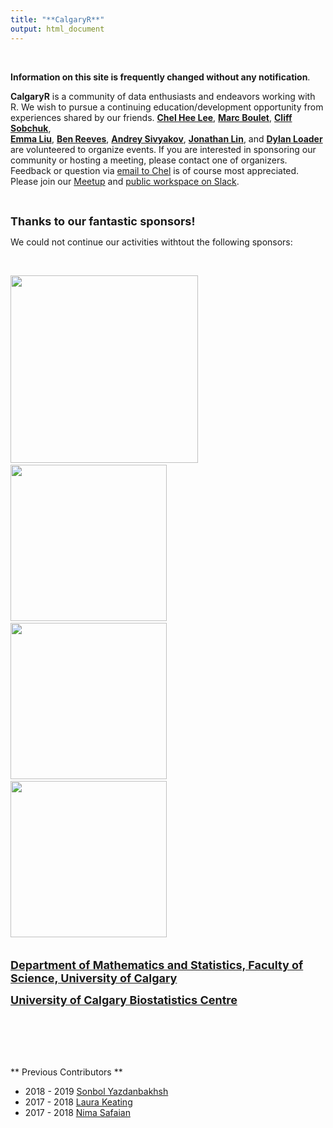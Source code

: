 ```yaml
---
title: "**CalgaryR**"
output: html_document
---
```


<br>

**Information on this site is frequently changed without any notification**. 


**CalgaryR** is a community of data enthusiasts and endeavors working with R.  We wish to pursue a continuing education/development opportunity from experiences shared by our friends. **[Chel Hee Lee](https://www.linkedin.com/in/gnustats/){target="_blank"}**, 
**[Marc Boulet](https://www.linkedin.com/in/marc-boulet-5bb87023/){target="_blank"}**,
**[Cliff Sobchuk](https://www.linkedin.com/in/cliff-sobchuk/){target="_blank"}**,  
**[Emma Liu](https://www.linkedin.com/in/emma-yizhou-liu-7a8b3242/){target="_blank"}**, 
**[Ben Reeves](https://www.linkedin.com/in/benjamin-reeves-91566767/){target="_blank"}**, 
**[Andrey Sivyakov](https://www.linkedin.com/in/andrey-sivyakov-030394114/){target="_blank"}**, 
**[Jonathan Lin](https://github.com/jonlinca){target="_blank"}**, and 
**[Dylan Loader](https://www.linkedin.com/in/dylan-loader/){target="_blank"}**  are volunteered to organize events.   If you are interested in sponsoring our community or hosting a meeting, please contact one of organizers.  
Feedback or question via [email to Chel](mailto:imstatsbee@gmail.com) is of course most appreciated.   
Please join our [Meetup](https://www.meetup.com/Calgary-R-User-Group/){target="_blank"} and  [public workspace on Slack](https://yyc-r.slack.com/){target="_blank"}.

<br>

**<font size=4>Thanks to our fantastic sponsors!</font>**  

We could not continue our activities withtout the following sponsors:

<br>

[![](./img/dccm.png){width=300px}](https://cumming.ucalgary.ca/labs/calgary-critical-care-research-network/){target="_blank"}
&nbsp;&nbsp;&nbsp;&nbsp;&nbsp;&nbsp;
[![](./img/webhorizfulllarge.png){width=250px}](https://www.pims.math.ca/){target="_blank"}
&nbsp;&nbsp;&nbsp;&nbsp;&nbsp;&nbsp;
<br>
[![](./img/cenovus.png){width=250px}](https://www.cenovus.com/){target="_blank"}
&nbsp;&nbsp;&nbsp;&nbsp;&nbsp;&nbsp;
[![](./img/RConsortium_Horizontal_Pantone.png){width=250px}](https://www.r-consortium.org/){target="_blank"}
&nbsp;&nbsp;&nbsp;&nbsp;&nbsp;&nbsp;
<br>
<br>

<font size="4">  <b>[Department of Mathematics and Statistics, Faculty of Science, University of Calgary](http://math.ucalgary.ca/){target="_blank"} </b>  </font>

<font size="4"> <b>[University of Calgary Biostatistics Centre](https://obrieniph.ucalgary.ca/research/centres-programs-research-groups-and-units/biostatistics-centre-ucbc){target="_blank"}</b> </font>


<br>
<br>
<br>
<br>

** Previous Contributors **

+ 2018 - 2019 [Sonbol Yazdanbakhsh](https://www.linkedin.com/in/sonbol-yazdanbakhsh-ph-d-99502735/){target="_blank"}
+ 2017 - 2018 [Laura Keating](https://www.linkedin.com/in/laurakeating/){target="_blank"} 
+ 2017 - 2018 [Nima Safaian](https://www.linkedin.com/in/nimasafaian/){target="_blank"}
